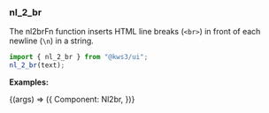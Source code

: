 
<Version />

<Meta title="Utils/2. Examples/2. Nl2br" />

### nl_2_br

The nl2brFn function inserts HTML line breaks (`<br>`) in front of each newline (`\n`) in a string.

```js
import { nl_2_br } from "@kws3/ui";
nl_2_br(text);
```

**Examples:**

<Story name="2. Nl2br" args={{}}>
  {(args) => ({
    Component: Nl2br,
  })}
</Story>
